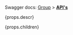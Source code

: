 <p>
Swagger docs: <a href={"https://stage.johnosproject.org/swagger-ui.html?urls.primaryName=" + props.group}>Group</a> &gt; <b><a href={"https://stage.johnosproject.org/swagger-ui.html?urls.primaryName=" + props.group + "#//_" + props.name.replace(' ','_')}>API's</a></b>
</p>
<p>{props.descr}</p>
{props.children}
